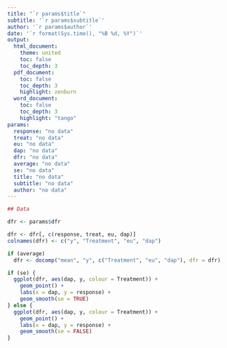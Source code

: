 ```yaml
---
title: "`r params$title`"
subtitle: '`r params$subtitle`'
author: '`r params$author`'
date: '`r format(Sys.time(), "%B %d, %Y")`'
output: 
  html_document:
    theme: united
    toc: false
    toc_depth: 3
  pdf_document:
    toc: false
    toc_depth: 3
    highlight: zenburn
  word_document:
    toc: false
    toc_depth: 3
    highlight: "tango"
params:
  response: "no data"
  treat: "no data"
  eu: "no data"
  dap: "no data"
  dfr: "no data"
  average: "no data"
  se: "no data"
  title: "no data"
  subtitle: "no data"
  author: "no data"
---
```


```r

## Data

dfr <- params$dfr

dfr <- dfr[, c(response, treat, eu, dap)]
colnames(dfr) <- c("y", "Treatment", "eu", "dap")

if (average)
  dfr <- docomp("mean", "y", c("Treatment", "eu", "dap"), dfr = dfr)


```

```r
if (se) {
  ggplot(dfr, aes(dap, y, colour = Treatment)) +
    geom_point() + 
    labs(x = dap, y = response) +
    geom_smooth(se = TRUE)
} else {
  ggplot(dfr, aes(dap, y, colour = Treatment)) +
    geom_point() + 
    labs(x = dap, y = response) +
    geom_smooth(se = FALSE)
}
```
